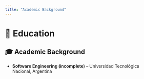 ---
title: "Academic Background"
---

# 🏫 Education

## 🎓 Academic Background

- **Software Engineering (incomplete)** – Universidad Tecnológica Nacional, Argentina
